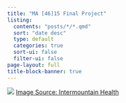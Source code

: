 ```yaml
---
title: "MA [46]15 Final Project"
listing:
  contents: "posts/*/*.qmd"
  sort: "date desc"
  type: default
  categories: true
  sort-ui: false
  filter-ui: false
page-layout: full
title-block-banner: true
---
```


![](images/images2.jpeg)
[Image Source: Intermountain Health](https://intermountainhealthcare.org/services/behavioral-health)



